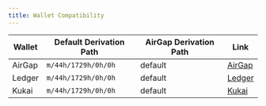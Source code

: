 ```yaml
---
title: Wallet Compatibility
---
```



<WalletCompatibilityIntro />

| Wallet | Default Derivation Path | AirGap Derivation Path | Link                               |
| ------ | ----------------------- | ---------------------- | ---------------------------------- |
| AirGap | `m/44h/1729h/0h/0h`     | default                | [AirGap](https://airgap.it)        |
| Ledger | `m/44h/1729h/0h/0h`     | default                | [Ledger](https://www.ledger.com/)  |
| Kukai  | `m/44h/1729h/0h/0h`     | default                | [Kukai](https://wallet.kukai.app/) |

